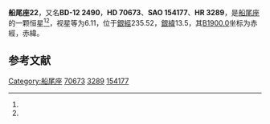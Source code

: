 {{Starbox begin
| name = 船尾座22
}}
{{Starbox observe
| epoch = [[J2000.0|J2000.0]]
| constell = [[船尾座|船尾座]]<ref name=SIMBAD>{{cite web
 | url=http://simbad.u-strasbg.fr/simbad/sim-id?Ident=HR+3289
 | title=Pulsating variable Star
 | publisher=Centre de Données astronomiques de Strasbourg
 | work=SIMBAD
 | accessdate=2012-07-13
 | archive-date=2016-03-16
 | archive-url=https://web.archive.org/web/20160316204428/http://simbad.u-strasbg.fr/simbad/sim-id?Ident=HR+3289
 | dead-url=no
 }}</ref><ref name=DATA>{{cite web
 | url=http://vizier.u-strasbg.fr/viz-bin/VizieR-5?-out.add=.&-source=5050&-corr=PK=HR&-out.max=9999&HR=3289
 | title=VizieR Detailed Page
 | accessdate=2012-07-13
 | archive-date=2016-03-05
 | archive-url=https://web.archive.org/web/20160305045907/http://vizier.u-strasbg.fr/viz-bin/VizieR-5?-out.add=.&-source=5050&-corr=PK=HR&-out.max=9999&HR=3289
 | dead-url=no
 }}</ref>
| 星官 = 
| ra = {{RA|8|22|46.8}}<ref name=SIMBAD /><ref name=DATA />
| dec = {{DEC|-13|3|17}}<ref name=SIMBAD /><ref name=DATA />
| appmag_v = 6.11<ref name=SIMBAD /><ref name=DATA />
}}
{{Starbox character
| class = gG7<ref name=SIMBAD /><ref name=DATA />
| b-v = 1<ref name=SIMBAD /><ref name=DATA />
| u-b = 0.89<ref name=SIMBAD /><ref name=DATA />
| r-i = <ref name=SIMBAD /><ref name=DATA />
| variable = 
}}
{{Starbox astrometry
| radial_v = 0.89
| prop_mo_ra = -17
| parallax = 
| p_error = 
}}
{{Starbox catalog
| names =BD-12 2490，[[SAO星表|SAO]] 154177，[[HD星表|HD]] 70673，[[HR星表|HR]] 3289}}
{{Starbox reference |Simbad=HR+3289}}
{{Starbox end}}

'''船尾座22'''，又名'''BD-12 2490'''，'''HD 70673'''、'''SAO 154177'''、'''HR 3289'''，是[[船尾座|船尾座]]的一颗恒星<ref name=SIMBAD /><ref name=DATA />，视星等为6.11，位于[[銀道座標系|銀經]]235.52，[[銀道座標系|銀緯]]13.5，其[[B1900.0|B1900.0]]坐标为赤經{{RA|8|18|4.8}}，赤緯{{DEC|-12|13.5|0}}。

== 参考文献 ==
{{reflist}}

{{star-stub}}

{{船尾座恒星}}
{{星官|外厨|6|17}}
[[Category:船尾座|Category:船尾座]]
[[Category:HD和HDE天體|70673]]
[[Category:HR天體|3289]]
[[Category:SAO天體|154177]]